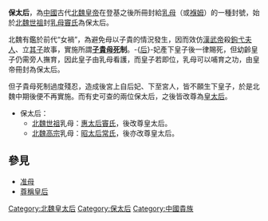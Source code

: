 {{unreferenced|time=2013-10-28}}
'''保太后'''，為[[中國|中國]]古代[[北魏|北魏]][[皇帝|皇帝]]在登基之後所冊封給[[乳母|乳母]]（或[[褓姆|褓姆]]）的一種封號，始於[[北魏世祖|北魏世祖]]封[[惠太后|乳母竇氏]]為保太后。

北魏有鑑於前代“女禍”，為避免母以子貴的情況發生，因而效仿[[漢武帝|漢武帝]]殺[[趙婕妤|鉤弋夫人]]、立[[漢昭帝|其子]]故事，實施所謂'''[[子貴母死|子貴母死]]制'''。-{[[皇后|后]]}-妃產下皇子後一律賜死，但幼齡皇子仍需旁人撫育，因此皇子由乳母看護，而皇子若即位，乳母可以哺育之功，由皇帝冊封為保太后。

但子貴母死制過度殘忍，造成後宮上自后妃、下至宮人，皆不願生下皇子，於是北魏中期後便不再實施。而有史可查的兩位保太后，之後皆改尊為[[皇太后|皇太后]]。

*保太后：
**[[北魏世祖|北魏世祖]]乳母：[[惠太后|惠太后竇氏]]，後改尊皇太后。
**[[北魏高宗|北魏高宗]]乳母：[[昭太后|昭太后常氏]]，後亦改尊皇太后。

==參見==
*[[准母|准母]]
*[[尊稱皇后|尊稱皇后]]


[[Category:北魏皇太后|Category:北魏皇太后]]
[[Category:保太后|Category:保太后]]
[[Category:中國貴族|Category:中國貴族]]